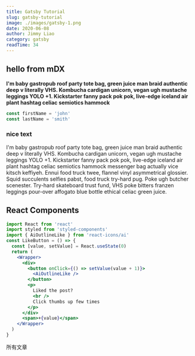 ```yaml
---
title: Gatsby Tutorial
slug: gatsby-tutorial
image: ./images/gatsby-1.png
date: 2020-06-08
author: Jimmy Liao
category: gatsby
readTime: 34
---
```



## hello from mDX

**I'm baby gastropub roof party tote bag, green juice man braid authentic deep v literally VHS. Kombucha cardigan unicorn, vegan ugh mustache leggings YOLO +1. Kickstarter fanny pack pok pok, live-edge iceland air plant hashtag celiac semiotics hammock**

<div className="code">

```js
const firstName = 'john'
const lastName = 'smith'
```

</div>

<div className="nice-text">

<h3>nice text </h3>

<FiInfo className="nice-text-icon"></FiInfo>

I'm baby gastropub roof party tote bag, green juice man braid authentic deep v literally VHS. Kombucha cardigan unicorn, vegan ugh mustache leggings YOLO +1. Kickstarter fanny pack pok pok, live-edge iceland air plant hashtag celiac semiotics hammock messenger bag actually vice kitsch keffiyeh. Ennui food truck twee, flannel vinyl asymmetrical glossier. Squid succulents selfies pabst, food truck try-hard pug. Poke ugh butcher scenester. Try-hard skateboard trust fund, VHS poke bitters franzen leggings pour-over affogato blue bottle ethical celiac green juice.

</div>

<h2> React Components </h2>

<Counter />

```jsx
import React from 'react'
import styled from 'styled-components'
import { AiOutlineLike } from 'react-icons/ai'
const LikeButton = () => {
  const [value, setValue] = React.useState(0)
  return (
    <Wrapper>
      <div>
        <button onClick={() => setValue(value + 1)}>
          <AiOutlineLike />
        </button>
        <p>
          Liked the post?
          <br />
          Click thumbs up few times
        </p>
      </div>
      <span>+{value}</span>
    </Wrapper>
  )
}
```

<LikeButton />
<Link to="/posts" className="btn center-btn">
  所有文章
</Link>

